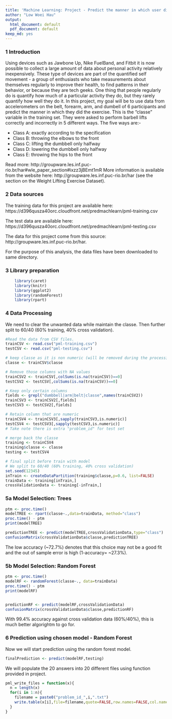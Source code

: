```yaml
---
title: 'Machine Learning: Project - Predict the manner in which user did the exercise'
author: "Low Woei Hau"
output:
  html_document: default
  pdf_document: default
keep_md: yes
---
```

### 1 Introduction

Using devices such as Jawbone Up, Nike FuelBand, and Fitbit it is now possible to collect a large amount of data about personal activity relatively inexpensively. 
These type of devices are part of the quantified self movement - a group of enthusiasts who take measurements about themselves regularly to improve their health, to find patterns in their behavior, or because they are tech geeks. 
One thing that people regularly do is quantify how much of a particular activity they do, but they rarely quantify how well they do it. 
In this project, my goal will be to use data from accelerometers on the belt, forearm, arm, and dumbell of 6 participants and predict the manner in which they did the exercise. This is the "classe" variable in the training set. They were asked to perform barbell lifts correctly and incorrectly in 5 different ways. 
The five ways are:-

 * Class A: exactly according to the specification
 * Class B: throwing the elbows to the front
 * Class C: lifting the dumbbell only halfway
 * Class D: lowering the dumbbell only halfway
 * Class E: throwing the hips to the front

Read more: http://groupware.les.inf.puc-rio.br/har#wle_paper_section#ixzz3jBEmt1mR
More information is available from the website here: http://groupware.les.inf.puc-rio.br/har (see the section on the Weight Lifting Exercise Dataset).

### 2 Data sources

The training data for this project are available here: 
https://d396qusza40orc.cloudfront.net/predmachlearn/pml-training.csv

The test data are available here: 
https://d396qusza40orc.cloudfront.net/predmachlearn/pml-testing.csv

The data for this project come from this source: http://groupware.les.inf.puc-rio.br/har.

For the purpose of this analysis, the data files have been downloaded to same directory.

### 3 Library preparation
``` r
    library(caret)    
    library(knitr)
    library(ggplot2)
    library(randomForest)
    library(rpart)
```

### 4 Data Processing

We need to clear the unwanted data while maintain the classe. Then further split to 60/40 (60% training, 40% cross validation).

```r
    
#Read the data from CSV files.
trainCSV <- read.csv("pml-training.csv")
testCSV <- read.csv("pml-testing.csv")

# keep classe as it is non numeric (will be removed during the processing)
classe <- trainCSV$classe

# Remove those columns with NA values
trainCSV2 <- trainCSV[,colSums(is.na(trainCSV))==0]
testCSV2 <- testCSV[,colSums(is.na(trainCSV))==0]

# Keep only certain columns
fields <- grepl("dumbbell|arm|belt|classe",names(trainCSV2))
trainCSV3 <- trainCSV2[,fields]
testCSV3 <- testCSV2[,fields]

# Retain column that are numeric
trainCSV4 <- trainCSV3[,sapply(trainCSV3,is.numeric)]
testCSV4 <- testCSV3[,sapply(testCSV3,is.numeric)]
# Take note there is extra "problem_id" for test set

# merge back the classe
training <- trainCSV4
training$classe <- classe
testing <- testCSV4

# final split before train with model
# We split to 60/40 (60% training, 40% cross validation)
set.seed(12345)
inTrain <- createDataPartition(training$classe,p=0.6, list=FALSE)
trainData <- training[inTrain,]
crossValidationData <- training[-inTrain,]
```

### 5a Model Selection: Trees

``` r
ptm <- proc.time()
modelTREE <- rpart(classe~.,data=trainData, method="class")
proc.time() - ptm
print(modelTREE)

predictionTREE <- predict(modelTREE,crossValidationData,type="class")
confusionMatrix(crossValidationData$classe,predictionTREE)
```
The low accuracy (~72.7%) denotes that this choice may not be a good fit and the out of sample error is high (1-accuracy= ~27.3%).

### 5b Model Selection: Random Forest

``` r

ptm <- proc.time()
modelRF <- randomForest(classe~., data=trainData)
proc.time() - ptm
print(modelRF)


predictionRF <- predict(modelRF,crossValidationData)
confusionMatrix(crossValidationData$classe,predictionRF)

```
With 99.4% accuracy against cross validation data (60%/40%), this is much better algorightm to go for.


### 6 Prediction using chosen model - Random Forest

Now we will start prediction using the random forest model.
``` r
finalPrediction <- predict(modelRF,testing)
```

We will populate the 20 answers into 20 different files using function provided in project.

``` r

pml_write_files = function(x){
  n = length(x)
  for(i in 1:n){
    filename = paste0("problem_id_",i,".txt")
    write.table(x[i],file=filename,quote=FALSE,row.names=FALSE,col.names=FALSE)
  }
}
```